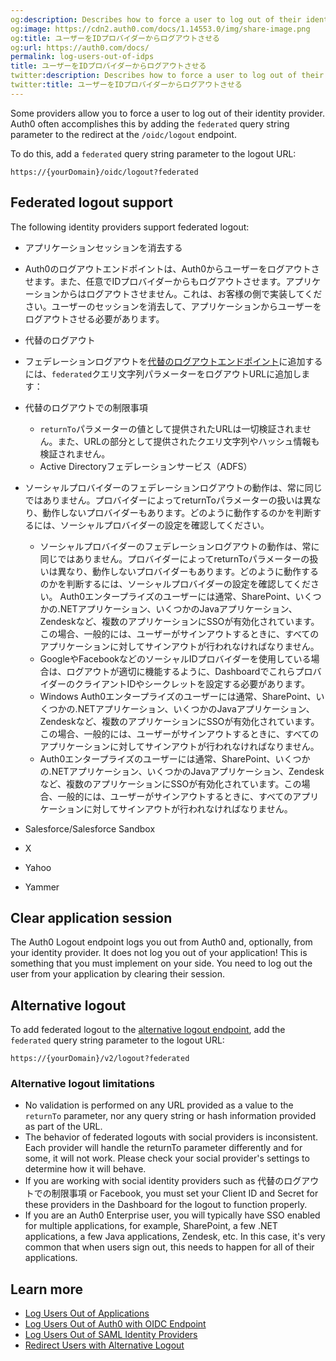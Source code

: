 ```yaml
---
og:description: Describes how to force a user to log out of their identity provider.
og:image: https://cdn2.auth0.com/docs/1.14553.0/img/share-image.png
og:title: ユーザーをIDプロバイダーからログアウトさせる
og:url: https://auth0.com/docs/
permalink: log-users-out-of-idps
title: ユーザーをIDプロバイダーからログアウトさせる
twitter:description: Describes how to force a user to log out of their identity provider.
twitter:title: ユーザーをIDプロバイダーからログアウトさせる
---
```


Some providers allow you to force a user to log out of their <Tooltip tip="Identity Provider (IdP): Service that stores and manages digital identities." cta="View Glossary" href="/docs/glossary?term=identity+provider">identity provider</Tooltip>. Auth0 often accomplishes this by adding the `federated` query string parameter to the redirect at the `/oidc/logout` endpoint.

To do this, add a `federated` query string parameter to the logout URL:

`https://{yourDomain}/oidc/logout?federated`

## Federated logout support

The following identity providers support federated logout:

* アプリケーションセッションを消去する
* Auth0のログアウトエンドポイントは、Auth0からユーザーをログアウトさせます。また、任意でIDプロバイダーからもログアウトさせます。アプリケーションからはログアウトさせません。これは、お客様の側で実装してください。ユーザーのセッションを消去して、アプリケーションからユーザーをログアウトさせる必要があります。
* 代替のログアウト
* フェデレーションログアウトを[代替のログアウトエンドポイント](/api/authentication#logout)に追加するには、`federated`クエリ文字列パラメーターをログアウトURLに追加します：
* 代替のログアウトでの制限事項

  + `returnTo`パラメーターの値として提供されたURLは一切検証されません。また、URLの部分として提供されたクエリ文字列やハッシュ情報も検証されません。
  + Active Directoryフェデレーションサービス（ADFS）
* ソーシャルプロバイダーのフェデレーションログアウトの動作は、常に同じではありません。プロバイダーによってreturnToパラメーターの扱いは異なり、動作しないプロバイダーもあります。どのように動作するのかを判断するには、ソーシャルプロバイダーの設定を確認してください。

  + ソーシャルプロバイダーのフェデレーションログアウトの動作は、常に同じではありません。プロバイダーによってreturnToパラメーターの扱いは異なり、動作しないプロバイダーもあります。どのように動作するのかを判断するには、ソーシャルプロバイダーの設定を確認してください。 Auth0エンタープライズのユーザーには通常、SharePoint、いくつかの.NETアプリケーション、いくつかのJavaアプリケーション、Zendeskなど、複数のアプリケーションにSSOが有効化されています。この場合、一般的には、ユーザーがサインアウトするときに、すべてのアプリケーションに対してサインアウトが行われなければなりません。
  + GoogleやFacebookなどのソーシャルIDプロバイダーを使用している場合は、ログアウトが適切に機能するように、DashboardでこれらプロバイダーのクライアントIDやシークレットを設定する必要があります。
  + Windows Auth0エンタープライズのユーザーには通常、SharePoint、いくつかの.NETアプリケーション、いくつかのJavaアプリケーション、Zendeskなど、複数のアプリケーションにSSOが有効化されています。この場合、一般的には、ユーザーがサインアウトするときに、すべてのアプリケーションに対してサインアウトが行われなければなりません。
  + Auth0エンタープライズのユーザーには通常、SharePoint、いくつかの.NETアプリケーション、いくつかのJavaアプリケーション、Zendeskなど、複数のアプリケーションにSSOが有効化されています。この場合、一般的には、ユーザーがサインアウトするときに、すべてのアプリケーションに対してサインアウトが行われなければなりません。
* Salesforce/Salesforce Sandbox
* X
* Yahoo
* Yammer

## Clear application session

The Auth0 Logout endpoint logs you out from Auth0 and, optionally, from your identity provider. It does not log you out of your application! This is something that you must implement on your side. You need to log out the user from your application by clearing their session.

## Alternative logout

To add federated logout to the [alternative logout endpoint](https://auth0.com/docs/api/authentication#logout), add the `federated` query string parameter to the logout URL:

`https://{yourDomain}/v2/logout?federated`

### Alternative logout limitations

* No validation is performed on any URL provided as a value to the `returnTo` parameter, nor any query string or hash information provided as part of the URL.
* The behavior of federated logouts with social providers is inconsistent. Each provider will handle the returnTo parameter differently and for some, it will not work. Please check your social provider's settings to determine how it will behave.
* If you are working with social identity providers such as 代替のログアウトでの制限事項 or Facebook, you must set your <Tooltip tip="Client ID: Identification value given to your registered resource from Auth0." cta="View Glossary" href="/docs/glossary?term=Client+ID">Client ID</Tooltip> and Secret for these providers in the Dashboard for the logout to function properly.
* If you are an Auth0 Enterprise user, you will typically have <Tooltip tip="Single Sign-On (SSO): Service that, after a user logs into one applicaton, automatically logs that user in to other applications." cta="View Glossary" href="/docs/glossary?term=SSO">SSO</Tooltip> enabled for multiple applications, for example, SharePoint, a few .NET applications, a few Java applications, Zendesk, etc. In this case, it's very common that when users sign out, this needs to happen for all of their applications.

## Learn more

* [Log Users Out of Applications](/docs/authenticate/login/logout/log-users-out-of-applications)
* [Log Users Out of Auth0 with OIDC Endpoint](/docs/authenticate/login/logout/log-users-out-of-auth0)
* [Log Users Out of SAML Identity Providers](/docs/authenticate/login/logout/log-users-out-of-saml-idps)
* [Redirect Users with Alternative Logout](/docs/authenticate/login/logout/redirect-users-after-logout)